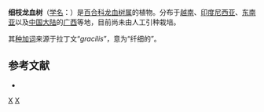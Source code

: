 {{Speciesbox
| genus = Dracaena
| species = gracilis
| authority = (Baker) Wall. ex Hook.f., 1892
}}

'''细枝龙血树'''（[[学名|学名]]：{{lang|la|''Dracaena gracilis''}}）是[[百合科|百合科]][[龙血树属|龙血树属]]的植物。分布于[[越南|越南]]、[[印度尼西亚|印度尼西亚]]、[[东南亚|东南亚]]以及[[中国大陆|中国大陆]]的[[广西|广西]]等地，目前尚未由人工引种栽培。

其[[种加词|种加词]]来源于拉丁文“''gracilis''”，意为“纤细的”。

== 参考文献 ==
<div class="references-small">
* {{cite web| url =http://www.bioinfo.cn/db05/KmzwSpecies.php?action=view&id=7938| title =细枝龙血树| work =《中国高等植物数据库全库》| publisher =中国科学院微生物研究所| author =昆明植物研究所| accessdate =2009-02-24| deadurl =yes| archiveurl =https://web.archive.org/web/20160305025050/http://www.bioinfo.cn/db05/KmzwSpecies.php?action=view&id=7938| archivedate =2016-03-05}}
</div>
{{Taxonbar|from=Q15227341}}

[[Category:龙血树属|X]]
[[Category:1892年描述的植物|X]]


{{植物小作品}}